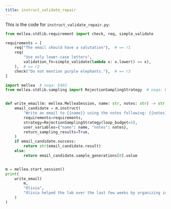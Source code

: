 ```yaml
---
title: instruct_validate_repair
---
```


This is the code for `instruct_validate_repair.py`:
<CodeGroup>

```python Python
from mellea.stdlib.requirement import check, req, simple_validate

requirements = [
    req("The email should have a salutation"),  # == r1
    req(
        "Use only lower-case letters",
        validation_fn=simple_validate(lambda x: x.lower() == x),
    ),  # == r2
    check("Do not mention purple elephants."),  # == r3
]

import mellea  # noqa: E402
from mellea.stdlib.sampling import RejectionSamplingStrategy  # noqa: E402


def write_email(m: mellea.MelleaSession, name: str, notes: str) -> str:
    email_candidate = m.instruct(
        "Write an email to {{name}} using the notes following: {{notes}}.",
        requirements=requirements,
        strategy=RejectionSamplingStrategy(loop_budget=5),
        user_variables={"name": name, "notes": notes},
        return_sampling_results=True,
    )
    if email_candidate.success:
        return str(email_candidate.result)
    else:
        return email_candidate.sample_generations[0].value


m = mellea.start_session()
print(
    write_email(
        m,
        "Olivia",
        "Olivia helped the lab over the last few weeks by organizing intern events, advertising the speaker series, and handling issues with snack delivery.",
    )
)

```
</CodeGroup>
